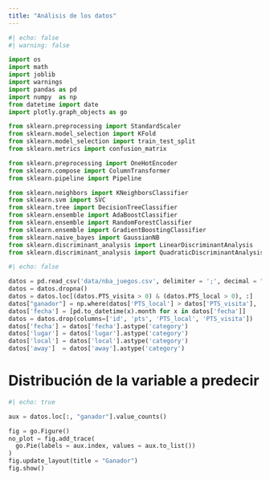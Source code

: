```yaml
---
title: "Análisis de los datos"
---
```


```python
#| echo: false
#| warning: false

import os
import math
import joblib
import warnings
import pandas as pd
import numpy  as np
from datetime import date
import plotly.graph_objects as go

from sklearn.preprocessing import StandardScaler
from sklearn.model_selection import KFold
from sklearn.model_selection import train_test_split
from sklearn.metrics import confusion_matrix

from sklearn.preprocessing import OneHotEncoder
from sklearn.compose import ColumnTransformer
from sklearn.pipeline import Pipeline

from sklearn.neighbors import KNeighborsClassifier
from sklearn.svm import SVC
from sklearn.tree import DecisionTreeClassifier
from sklearn.ensemble import AdaBoostClassifier
from sklearn.ensemble import RandomForestClassifier
from sklearn.ensemble import GradientBoostingClassifier
from sklearn.naive_bayes import GaussianNB
from sklearn.discriminant_analysis import LinearDiscriminantAnalysis
from sklearn.discriminant_analysis import QuadraticDiscriminantAnalysis
```

```python
#| echo: false

datos = pd.read_csv('data/nba_juegos.csv', delimiter = ';', decimal = ".")
datos = datos.dropna()
datos = datos.loc[(datos.PTS_visita > 0) & (datos.PTS_local > 0), :]
datos["ganador"] = np.where(datos['PTS_local'] > datos['PTS_visita'], 'local', 'visita')
datos['fecha'] = [pd.to_datetime(x).month for x in datos['fecha']]
datos = datos.drop(columns=['id', 'pts', 'PTS_local', 'PTS_visita'])
datos['fecha'] = datos['fecha'].astype('category')
datos['lugar'] = datos['lugar'].astype('category')
datos['local'] = datos['local'].astype('category')
datos['away']  = datos['away'].astype('category')
```

# Distribución de la variable a predecir

```python
#| echo: true

aux = datos.loc[:, "ganador"].value_counts()

fig = go.Figure()
no_plot = fig.add_trace(
  go.Pie(labels = aux.index, values = aux.to_list())
)
fig.update_layout(title = "Ganador")
fig.show()
```

